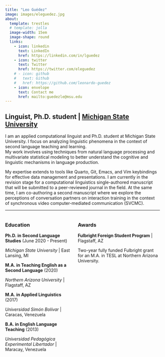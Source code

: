 ```yaml
---
title: "Leo Guédez"
image: images/eleguedez.jpg
about:
  template: trestles
  # template: jolla
  image-width: 15em
  image-shape: round
  links:
    - icon: linkedin
      text: LinkedIn
      href: https://linkedin.com/in/lguedez
    - icon: twitter
      text: Twitter
      href: https://twitter.com/eleguedez
    # - icon: github
    #   text: Github
    #   href: https://github.com/leonardo-guedez
    - icon: envelope
      text: Contact me
      href: mailto:guedezle@msu.edu
---
```


## **Linguist, Ph.D. student | [Michigan State University](https://sls.msu.edu/)**

I am an applied computational linguist and Ph.D. student at Michigan State University. I focus on analyzing linguistic phenomena in the context of second language teaching and learning.  
My work involves using techniques from natural language processing and multivariate statistical modeling to better understand the cognitive and linguistic mechanisms in language production.

My expertise extends to tools like Quarto, Git, Emacs, and Vim keybindings for effective data management and presentations. I am currently in the revision stage for a computational linguistics single-authored manuscript that will be submitted to a peer-reviewed journal in the field. At the same time, I am co-authoring a second manuscript where we explore the perceptions of conversation partners on interaction training in the context of synchronous video computer-mediated communication (SVCMC).

---

::: columns

::: column
### Education

**Ph.D. in Second Language Studies** (June 2020 - Present)

*Michigan State University* | East Lansing, MI

**M.A. in Teaching English as a Second Language** (2020)

*Northern Arizona University* | Flagstaff, AZ

**M.A. in Applied Linguistics** (2017)

*Universidad Simón Bolívar* | Caracas, Venezuela

**B.A. in English Language Teaching** (2013)

*Universidad Pedagógica Experimental Libertador* | Maracay, Venezuela
:::

:::column
### Awards

**Fulbright Foreign Student Program** | Flagstaff, AZ

Two-year fully funded Fulbright grant for an M.A. in TESL at Northern Arizona University.
:::

:::




















